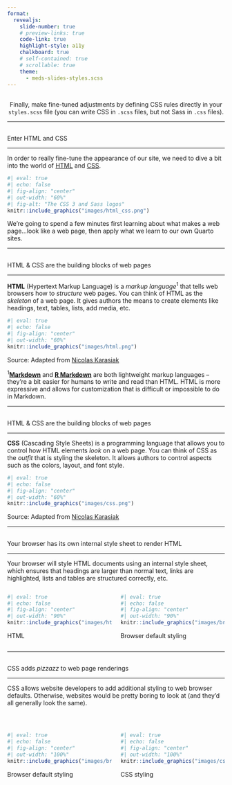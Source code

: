 ```yaml
---
format: 
  revealjs:
    slide-number: true
    # preview-links: true
    code-link: true
    highlight-style: a11y
    chalkboard: true
    # self-contained: true
    # scrollable: true
    theme: 
      - meds-slides-styles.scss
---
```


##  {#refining data-menu-title="## Refine with CSS ##" background="#053660"}

<div class="vertical-center">
<center><div class="custom-subtitle2">Finally, make fine-tuned adjustments by defining CSS rules directly in your `styles.scss` file (you can write CSS in `.scss` files, but not Sass in `.css` files).</div></center>
<!-- <center><div class="custom-subtitle2">With just a few YAML additions and a handful of Sass variables, we've already really transformed the appearance of our website. *Next up: refining.*</div></center> -->
</div>

---

## {#enter-css-sass data-menu-title="Enter HTML & CSS"}

[Enter HTML and CSS]{.slide-title}

<hr>

::: {.body-text .topbr}
In order to really fine-tune the appearance of our site, we need to dive a bit into the world of [HTML](https://html.spec.whatwg.org/){target="_blank"} and [CSS](https://www.w3.org/Style/CSS/Overview.en.html){target="_blank"}.
:::

```r
#| eval: true 
#| echo: false
#| fig-align: "center"
#| out-width: "60%" 
#| fig-alt: "The CSS 3 and Sass logos" 
knitr::include_graphics("images/html_css.png")
```

::: {.body-text .topbr}
We're going to spend a few minutes first learning about what makes a web page...look like a web page, then apply what we learn to our own Quarto sites.
:::

---

##  {#building-blocks-html data-menu-title="HTML & CSS = building blocks (1/2)"}

[HTML & CSS are the building blocks of web pages]{.slide-title2}

<hr>

::: {.body-text-s .topbr}
**HTML** (Hypertext Markup Language) is a *markup language*<sup>1</sup> that tells web browsers how to *structure* web pages. You can think of HTML as the *skeleton* of a web page. It gives authors the means to create elements like headings, text, tables, lists, add media, etc.
:::

```r
#| eval: true 
#| echo: false
#| fig-align: "center"
#| out-width: "60%" 
knitr::include_graphics("images/html.png")
```

::: {.body-text-s .gray-text .center-text .topbr}
Source: Adapted from [Nicolas Karasiak](https://github.com/nkarasiak/Illustration){target="_blank"}
:::

::: {.body-text-s .topbr}
<sup>1</sup>[**Markdown**](https://www.markdownguide.org/){target="_blank"} and [**R Markdown**](https://rmarkdown.rstudio.com/){target="_blank"} are both lightweight markup languages -- they're a bit easier for humans to write and read than HTML. HTML is more expressive and allows for customization that is difficult or impossible to do in Markdown.
:::

---

##  {#building-blocks-css data-menu-title="HTML & CSS = building blocks (2/2)"}

[HTML & CSS are the building blocks of web pages]{.slide-title2}

<hr>

::: {.body-text-s .topbr}
**CSS** (Cascading Style Sheets) is a programming language that allows you to control how HTML elements *look* on a web page. You can think of CSS as the *outfit* that is styling the skeleton. It allows authors to control aspects such as the colors, layout, and font style.
:::

```r
#| eval: true 
#| echo: false
#| fig-align: "center"
#| out-width: "60%" 
knitr::include_graphics("images/css.png")
```

::: {.body-text-s .gray-text .center-text .bottombr}
Source: Adapted from [Nicolas Karasiak](https://github.com/nkarasiak/Illustration){target="_blank"}
:::

---

##  {#browser-styling data-menu-title="Browser styling"}

[Your browser has its own internal style sheet to render HTML]{.slide-title2}

<hr>

::: {.body-text .topbr}
Your browser will style HTML documents using an internal style sheet, which ensures that headings are larger than normal text, links are highlighted, lists and tables are structured correctly, etc.
:::

:::: {.columns}
::: {.column width="50%"}
```r
#| eval: true 
#| echo: false
#| fig-align: "center"
#| out-width: "90%" 
knitr::include_graphics("images/html-github.png")
```

::: {.body-text-s .gray-text .center-text}
HTML
:::
:::
::: {.column width="50%"}
```r
#| eval: true 
#| echo: false
#| fig-align: "center"
#| out-width: "90%" 
knitr::include_graphics("images/browser-styling-github.png")
```

::: {.body-text-s .gray-text .center-text}
Browser default styling
:::
:::
::::

---

##  {#css-styling data-menu-title="CSS styling"}

[CSS adds *pizzazz* to web page renderings]{.slide-title2}

<hr>

::: {.body-text .topbr}
CSS allows website developers to add additional styling to web browser defaults. Otherwise, websites would be pretty boring to look at (and they'd all generally look the same).
:::

<br>

:::: {.columns}
::: {.column width="50%"}
```r
#| eval: true 
#| echo: false
#| fig-align: "center"
#| out-width: "100%" 
knitr::include_graphics("images/browser-styling-github.png")
```

::: {.body-text-s .gray-text .center-text}
Browser default styling
:::
:::
::: {.column width="50%"}
```r
#| eval: true 
#| echo: false
#| fig-align: "center"
#| out-width: "100%" 
knitr::include_graphics("images/css-styling-github.png")
```

::: {.body-text-s .gray-text .center-text}
CSS styling
:::
:::
::::
